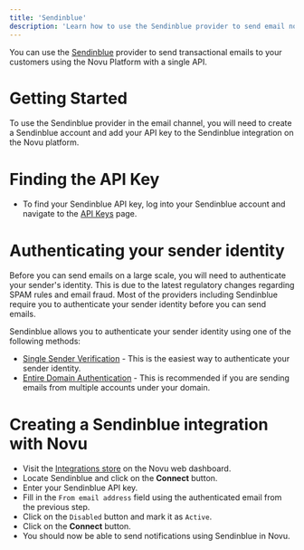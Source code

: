 ```yaml
---
title: 'Sendinblue'
description: 'Learn how to use the Sendinblue provider to send email notifications using Novu'
---
```


You can use the [Sendinblue](https://www.sendinblue.com/) provider to send transactional emails to your customers using the Novu Platform with a single API.

# Getting Started

To use the Sendinblue provider in the email channel, you will need to create a Sendinblue account and add your API key to the Sendinblue integration on the Novu platform.

# Finding the API Key

- To find your Sendinblue API key, log into your Sendinblue account and navigate to the [API Keys](https://account.sendinblue.com/advanced/api) page.

# Authenticating your sender identity

Before you can send emails on a large scale, you will need to authenticate your sender's identity. This is due to the latest regulatory changes regarding SPAM rules and email fraud. Most of the providers including Sendinblue require you to authenticate your sender identity before you can send emails.

Sendinblue allows you to authenticate your sender identity using one of the following methods:

- [Single Sender Verification](https://account.sendinblue.com/senders) - This is the easiest way to authenticate your sender identity.
- [Entire Domain Authentication](https://help.sendinblue.com/hc/en-us/articles/115000185270-What-is-a-verified-domain-on-Sendinblue-) - This is recommended if you are sending emails from multiple accounts under your domain.

# Creating a Sendinblue integration with Novu

- Visit the [Integrations store](https://web.novu.co/integrations) on the Novu web dashboard.
- Locate Sendinblue and click on the **Connect** button.
- Enter your Sendinblue API key.
- Fill in the `From email address` field using the authenticated email from the previous step.
- Click on the `Disabled` button and mark it as `Active`.
- Click on the **Connect** button.
- You should now be able to send notifications using Sendinblue in Novu.